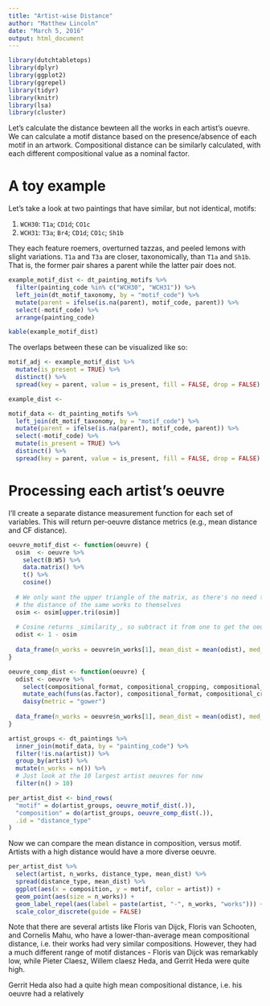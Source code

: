 ```yaml
---
title: "Artist-wise Distance"
author: "Matthew Lincoln"
date: "March 5, 2016"
output: html_document
---
```


```r
library(dutchtabletops)
library(dplyr)
library(ggplot2)
library(ggrepel)
library(tidyr)
library(knitr)
library(lsa)
library(cluster)
```

Let's calculate the distance bewteen all the works in each artist's ouevre.
We can calculate a motif distance based on the presence/absence of each motif in an artwork.
Compositional distance can be similarly calculated, with each different compositional value as a nominal factor.

# A toy example

Let's take a look at two paintings that have similar, but not identical, motifs:

1. `WCH30`: `T1a`; `CD1d`; `CO1c`
2. `WCH31`: `T3a`; `Br4`; `CD1d`; `CO1c`; `Sh1b`

They each feature roemers, overturned tazzas, and peeled lemons with slight variations.
`T1a` and `T3a` are closer, taxonomically, than `T1a` and `Sh1b`.
That is, the former pair shares a parent while the latter pair does not.

```r
example_motif_dist <- dt_painting_motifs %>% 
  filter(painting_code %in% c("WCH30", "WCH31")) %>% 
  left_join(dt_motif_taxonomy, by = "motif_code") %>% 
  mutate(parent = ifelse(is.na(parent), motif_code, parent)) %>% 
  select(-motif_code) %>%
  arrange(painting_code)

kable(example_motif_dist)
```

The overlaps between these can be visualized like so:

```r
motif_adj <- example_motif_dist %>% 
  mutate(is_present = TRUE) %>%
  distinct() %>% 
  spread(key = parent, value = is_present, fill = FALSE, drop = FALSE)

example_dist <- 
```


```r
motif_data <- dt_painting_motifs %>% 
  left_join(dt_motif_taxonomy, by = "motif_code") %>% 
  mutate(parent = ifelse(is.na(parent), motif_code, parent)) %>% 
  select(-motif_code) %>% 
  mutate(is_present = TRUE) %>%
  distinct() %>% 
  spread(key = parent, value = is_present, fill = FALSE, drop = FALSE)
```


# Processing each artist's oeuvre



I'll create a separate distance measurement function for each set of variables. This will return per-oeuvre distance metrics (e.g., mean distance and CF distance).

```r
oeuvre_motif_dist <- function(oeuvre) {
  osim  <- oeuvre %>% 
    select(B:W5) %>% 
    data.matrix() %>% 
    t() %>% 
    cosine()
  
  # We only want the upper triangle of the matrix, as there's no need to measure
  # the distance of the same works to themselves
  osim <- osim[upper.tri(osim)]
  
  # Cosine returns _similarity_, so subtract it from one to get the oeuvre distances
  odist <- 1 - osim
  
  data_frame(n_works = oeuvre$n_works[1], mean_dist = mean(odist), med_dist = median(odist), sd_dist = sd(odist), covar_dist = sd_dist/mean_dist)
}

oeuvre_comp_dist <- function(oeuvre) {
  odist <- oeuvre %>% 
    select(compositional_format, compositional_cropping, compositional_viewpoint, height, width, illusionistic_signature) %>% 
    mutate_each(funs(as.factor), compositional_format, compositional_cropping, compositional_viewpoint) %>% 
    daisy(metric = "gower")
  
  data_frame(n_works = oeuvre$n_works[1], mean_dist = mean(odist), med_dist = median(odist), sd_dist = sd(odist), covar_dist = sd_dist/mean_dist)
}

artist_groups <- dt_paintings %>% 
  inner_join(motif_data, by = "painting_code") %>% 
  filter(!is.na(artist)) %>% 
  group_by(artist) %>% 
  mutate(n_works = n()) %>% 
  # Just look at the 10 largest artist oeuvres for now
  filter(n() > 10)

per_artist_dist <- bind_rows(
  "motif" = do(artist_groups, oeuvre_motif_dist(.)),
  "composition" = do(artist_groups, oeuvre_comp_dist(.)),
  .id = "distance_type"
)
```

Now we can compare the mean distance in composition, versus motif.
Artists with a high distance would have a more diverse oeuvre.

```r
per_artist_dist %>% 
  select(artist, n_works, distance_type, mean_dist) %>% 
  spread(distance_type, mean_dist) %>% 
  ggplot(aes(x = composition, y = motif, color = artist)) +
  geom_point(aes(size = n_works)) +
  geom_label_repel(aes(label = paste(artist, "-", n_works, "works"))) +
  scale_color_discrete(guide = FALSE)
```


Note that there are several artists like Floris van Dijck, Floris van Schooten, and Cornelis Mahu, who have a lower-than-average mean compositional distance, i.e. their works had very similar compositions.
However, they had a much different range of motif distances - Floris van Dijck was remarkably low, while Pieter Claesz, Willem claesz Heda, and Gerrit Heda were quite high.

Gerrit Heda also had a quite high mean compositional distance, i.e. his oeuvre had a relatively 
